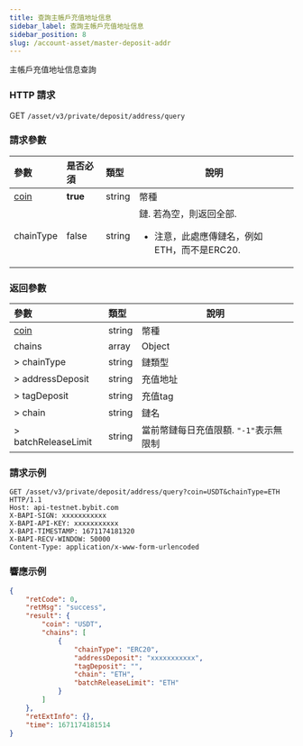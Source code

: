 ```yaml
---
title: 查詢主帳戶充值地址信息
sidebar_label: 查詢主帳戶充值地址信息
sidebar_position: 8
slug: /account-asset/master-deposit-addr
---
```

主帳戶充值地址信息查詢

### HTTP 請求
GET `/asset/v3/private/deposit/address/query`

### 請求參數
| 參數 | 是否必須 | 類型 | 說明|
|:----- |:-------|:-----|------ |
|[coin](enum#coin) |**true** |string |幣種|
|chainType |false |string |鏈. 若為空，則返回全部.<ul><li>注意，此處應傳鏈名，例如ETH，而不是ERC20.</li></ul>|

### 返回參數
| 參數 | 類型 | 說明|
|:----- |:-----|----- |
|[coin](enum#coin)|string |幣種 |
|chains|array|Object|
|> chainType|string|鏈類型|
|> addressDeposit|string|充值地址|
|> tagDeposit|string|充值tag|
|> chain|string|鏈名|
|> batchReleaseLimit|string|當前幣鏈每日充值限額. `"-1"`表示無限制|

### 請求示例

```http
GET /asset/v3/private/deposit/address/query?coin=USDT&chainType=ETH HTTP/1.1
Host: api-testnet.bybit.com
X-BAPI-SIGN: xxxxxxxxxxx
X-BAPI-API-KEY: xxxxxxxxxxx
X-BAPI-TIMESTAMP: 1671174181320
X-BAPI-RECV-WINDOW: 50000
Content-Type: application/x-www-form-urlencoded
```

### 響應示例

```json
{
    "retCode": 0,
    "retMsg": "success",
    "result": {
        "coin": "USDT",
        "chains": [
            {
                "chainType": "ERC20",
                "addressDeposit": "xxxxxxxxxxx",
                "tagDeposit": "",
                "chain": "ETH",
                "batchReleaseLimit": "ETH"
            }
        ]
    },
    "retExtInfo": {},
    "time": 1671174181514
}
```
